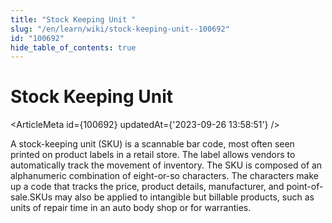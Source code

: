 ```yaml
---
title: "Stock Keeping Unit "
slug: "/en/learn/wiki/stock-keeping-unit--100692"
id: "100692"
hide_table_of_contents: true
---
```



# Stock Keeping Unit 

<ArticleMeta id={100692} updatedAt={'2023-09-26 13:58:51'} />
<div className='border-solid border-b border-t-0 my-4 border-[var(--ifm-color-gray-300)]' />

A stock-keeping unit (SKU) is a scannable bar code, most often seen printed on product labels in a retail store. The label allows vendors to automatically track the movement of inventory. The SKU is composed of an alphanumeric combination of eight-or-so characters. The characters make up a code that tracks the price, product details, manufacturer, and point-of-sale.SKUs may also be applied to intangible but billable products, such as units of repair time in an auto body shop or for warranties.
